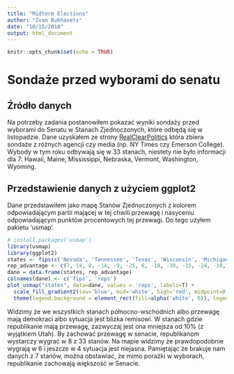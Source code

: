 ```yaml
---
title: "Midterm Elections"
author: "Ivan Rukhavets"
date: "10/15/2018"
output: html_document
---
```


```r
knitr::opts_chunk$set(echo = TRUE)
```
# Sondaże przed wyborami do senatu

## Źródło danych
Na potrzeby zadania postanowiłem pokazać wyniki sondaży przed wyborami do Senatu w Stanach Zjednoczonych, które odbędą się w listopadzie. Dane uzyskałem ze strony [RealClearPolitics](https://www.realclearpolitics.com/epolls/latest_polls/senate) która zbiera sondaże z różnych agencji czy media (np. NY Times czy Emerson College). Wybody w tym roku odbywają się w 33 stanach, niestety nie było informacji dla 7: Hawaii, Maine, Mississippi, Nebraska, Vermont, Washington, Wyoming.

## Przedstawienie danych z użyciem ggplot2
Dane przedstawiłem jako mapę Stanów Zjednoczonych z kolorem odpowiadającym partii mającej w tej chwili przewagę i nasyceniu odpowiadającym punktów procentowych tej przewagi. Do tego użyłem pakietu 'usmap'.
```r
# install.packages('usmap')
library(usmap)
library(ggplot2)
states <- fips(c('Nevada', 'Tennessee', 'Texas', 'Wisconsin', 'Michigan', 'Massachusetts', 'Arizona', 'Ohio', 'Minnesota', 'Connecticut', 'Rhode Island', 'New Jersey', 'Florida', 'Indiana', 'Missouri', 'North Dakota', 'New York', 'West Virginia', 'Pennsylvania', 'California', 'Delaware', 'Montana', 'Maryland', 'Virginia', 'New Mexico', 'Utah'))
rep_advantage <- c(7, 14, 8, -14, -9, -25, 6, -18, -30, -15, -24, -10, -1, -2, 0, 12, -32, -8, -17, -11, -37, -4, -39, -16, -21, 26)
dane = data.frame(states, rep_advantage)
colnames(dane) <- c('fips', 'reps')
plot_usmap("states", data=dane, values = 'reps', labels=T) +
  scale_fill_gradient2(low='blue', mid='white', high='red', midpoint=0, na.value = "grey70", labels=c("30%\nDemokraci",'0%\n"Rzut moneta"', "20%\nRepublikanie"), breaks=c(-30, 0, 20), name='') +
  theme(legend.background = element_rect(fill=alpha('white', 0)), legend.position = c(.9, 0), plot.margin=unit(c(.3,1,.3,.3),"cm"))
```

Widzimy że we wszystkich stanach północno-wschodnich albo przewagę mają demokraci albo sytuacja jest blizka remisowi. W stanach gdzie republikanie mają przewagę, zazwyczaj jest ona mniejsza od 10% (z wyjątkiem Utah). By zachować przewagę w senacie, republikanom wystarczy wygrać w 8 z 33 stanów. Na mapie widzimy że prawdopodobnie wygrają w 6 i jeszcze w 4 sytuacja jest niejasna. Pamiętając że brakuje nam danych z 7 stanów, można obstawiać, że mimo porażki w wyborach, republikanie zachowają większość w Senacie.
